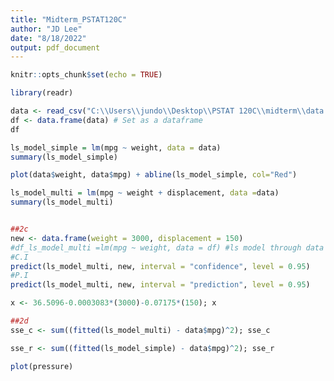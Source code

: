 ---
title: "Midterm_PSTAT120C"
author: "JD Lee"
date: "8/18/2022"
output: pdf_document
---

```{r setup, include=FALSE}
knitr::opts_chunk$set(echo = TRUE)
```


```{r data}
library(readr)

data <- read_csv("C:\\Users\\jundo\\Desktop\\PSTAT 120C\\midterm\\data.csv")
df <- data.frame(data) # Set as a dataframe
df

ls_model_simple = lm(mpg ~ weight, data = data)
summary(ls_model_simple)

plot(data$weight, data$mpg) + abline(ls_model_simple, col="Red")

ls_model_multi = lm(mpg ~ weight + displacement, data =data)
summary(ls_model_multi)


##2c
new <- data.frame(weight = 3000, displacement = 150)
#df_ls_model_multi =lm(mpg ~ weight, data = df) #ls model through data frame
#C.I
predict(ls_model_multi, new, interval = "confidence", level = 0.95)
#P.I
predict(ls_model_multi, new, interval = "prediction", level = 0.95)

x <- 36.5096-0.0003083*(3000)-0.07175*(150); x

##2d
sse_c <- sum((fitted(ls_model_multi) - data$mpg)^2); sse_c

sse_r <- sum((fitted(ls_model_simple) - data$mpg)^2); sse_r

```


```{r pressure, echo=FALSE}
plot(pressure)
```
